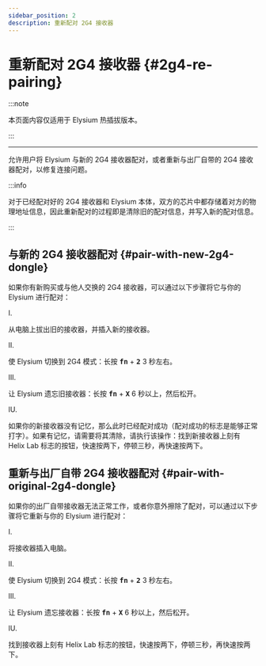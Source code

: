 ```yaml
---
sidebar_position: 2
description: 重新配对 2G4 接收器
---
```


# 重新配对 2G4 接收器 {#2g4-re-pairing}

:::note

本页面内容仅适用于 Elysium 热插拔版本。

:::

---

允许用户将 Elysium 与新的 2G4 接收器配对，或者重新与出厂自带的 2G4 接收器配对，以修复连接问题。

:::info

对于已经配对好的 2G4 接收器和 Elysium 本体，双方的芯片中都存储着对方的物理地址信息，因此重新配对的过程即是清除旧的配对信息，并写入新的配对信息。

:::

## 与新的 2G4 接收器配对 {#pair-with-new-2g4-dongle}

如果你有新购买或与他人交换的 2G4 接收器，可以通过以下步骤将它与你的 Elysium 进行配对：

<p className="step-number-text"> I. </p>

从电脑上拔出旧的接收器，并插入新的接收器。

<p className="step-number-text"> II. </p>

使 Elysium 切换到 2G4 模式：长按 <kbd>**fn**</kbd> + <kbd>**2**</kbd> 3 秒左右。

<p className="step-number-text"> III. </p>

让 Elysium 遗忘旧接收器：长按 <kbd>**fn**</kbd> + <kbd>**X**</kbd> 6 秒以上，然后松开。

<p className="step-number-text"> IU. </p> 

如果你的新接收器没有记忆，那么此时已经配对成功（配对成功的标志是能够正常打字）。如果有记忆，请需要将其清除，请执行该操作：找到新接收器上刻有 Helix Lab 标志的按钮，快速按两下，停顿三秒，再快速按两下。

## 重新与出厂自带 2G4 接收器配对 {#pair-with-original-2g4-dongle}

如果你的出厂自带接收器无法正常工作，或者你意外擦除了配对，可以通过以下步骤将它重新与你的 Elysium 进行配对：

<p className="step-number-text"> I. </p>

将接收器插入电脑。

<p className="step-number-text"> II. </p>

使 Elysium 切换到 2G4 模式：长按 <kbd>**fn**</kbd> + <kbd>**2**</kbd> 3 秒左右。

<p className="step-number-text"> III. </p>

让 Elysium 遗忘接收器：长按 <kbd>**fn**</kbd> + <kbd>**X**</kbd> 6 秒以上，然后松开。

<p className="step-number-text"> IU. </p> 

找到接收器上刻有 Helix Lab 标志的按钮，快速按两下，停顿三秒，再快速按两下。